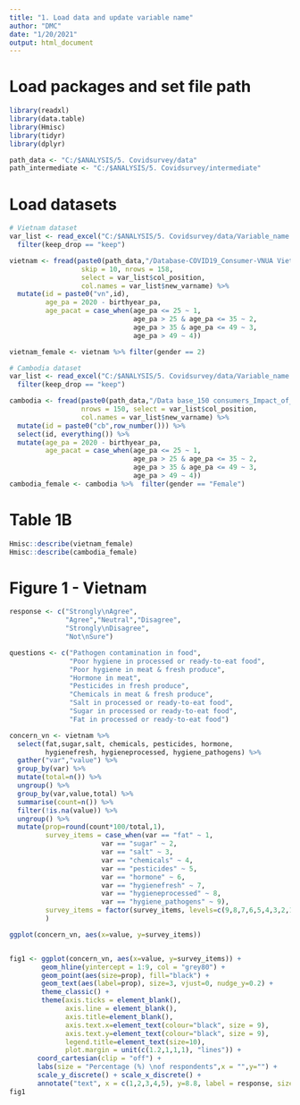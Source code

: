 ```yaml
---
title: "1. Load data and update variable name"
author: "DMC"
date: "1/20/2021"
output: html_document
---
```


# Load packages and set file path
```r
library(readxl)
library(data.table)
library(Hmisc)
library(tidyr)
library(dplyr)

path_data <- "C:/$ANALYSIS/5. Covidsurvey/data"
path_intermediate <- "C:/$ANALYSIS/5. Covidsurvey/intermediate"

```

# Load datasets
```r
# Vietnam dataset
var_list <- read_excel("C:/$ANALYSIS/5. Covidsurvey/data/Variable_name.xlsx", sheet = "vietnam") %>%
  filter(keep_drop == "keep")

vietnam <- fread(paste0(path_data,"/Database-COVID19_Consumer-VNUA Vietnam.csv"),
                  skip = 10, nrows = 158,
                  select = var_list$col_position,
                  col.names = var_list$new_varname) %>%
  mutate(id = paste0("vn",id), 
         age_pa = 2020 - birthyear_pa,
         age_pacat = case_when(age_pa <= 25 ~ 1,
                               age_pa > 25 & age_pa <= 35 ~ 2,
                               age_pa > 35 & age_pa <= 49 ~ 3,
                               age_pa > 49 ~ 4)) 

vietnam_female <- vietnam %>% filter(gender == 2)

# Cambodia dataset
var_list <- read_excel("C:/$ANALYSIS/5. Covidsurvey/data/Variable_name.xlsx", sheet = "cambodia") %>%
  filter(keep_drop == "keep")

cambodia <- fread(paste0(path_data,"/Data base_150 consumers_Impact_of_COVID-19_LDC-Final.csv"),
                  nrows = 150, select = var_list$col_position,
                  col.names = var_list$new_varname) %>%
  mutate(id = paste0("cb",row_number())) %>%
  select(id, everything()) %>%
  mutate(age_pa = 2020 - birthyear_pa,
         age_pacat = case_when(age_pa <= 25 ~ 1,
                               age_pa > 25 & age_pa <= 35 ~ 2,
                               age_pa > 35 & age_pa <= 49 ~ 3,
                               age_pa > 49 ~ 4)) 
cambodia_female <- cambodia %>%  filter(gender == "Female")


```


# Table 1B

```r

Hmisc::describe(vietnam_female)
Hmisc::describe(cambodia_female)

```

# Figure 1 - Vietnam

```r
response <- c("Strongly\nAgree",
              "Agree","Neutral","Disagree",
              "Strongly\nDisagree",
              "Not\nSure")

questions <- c("Pathogen contamination in food",
               "Poor hygiene in processed or ready-to-eat food",
               "Poor hygiene in meat & fresh produce",
               "Hormone in meat",
               "Pesticides in fresh produce",
               "Chemicals in meat & fresh produce",
               "Salt in processed or ready-to-eat food",
               "Sugar in processed or ready-to-eat food",
               "Fat in processed or ready-to-eat food")

concern_vn <- vietnam %>%
  select(fat,sugar,salt, chemicals, pesticides, hormone, 
         hygienefresh, hygieneprocessed, hygiene_pathogens) %>%
  gather("var","value") %>%
  group_by(var) %>%
  mutate(total=n()) %>%
  ungroup() %>%
  group_by(var,value,total) %>%
  summarise(count=n()) %>%
  filter(!is.na(value)) %>%
  ungroup() %>%
  mutate(prop=round(count*100/total,1),
         survey_items = case_when(var == "fat" ~ 1,
                       var == "sugar" ~ 2,
                       var == "salt" ~ 3,
                       var == "chemicals" ~ 4,
                       var == "pesticides" ~ 5,
                       var == "hormone" ~ 6,
                       var == "hygienefresh" ~ 7,
                       var == "hygieneprocessed" ~ 8,
                       var == "hygiene_pathogens" ~ 9),
         survey_items = factor(survey_items, levels=c(9,8,7,6,5,4,3,2,1), labels = questions)
         )

ggplot(concern_vn, aes(x=value, y=survey_items))


fig1 <- ggplot(concern_vn, aes(x=value, y=survey_items)) + 
        geom_hline(yintercept = 1:9, col = "grey80") + 
        geom_point(aes(size=prop), fill="black") +
        geom_text(aes(label=prop), size=3, vjust=0, nudge_y=0.2) + 
        theme_classic() + 
        theme(axis.ticks = element_blank(),
              axis.line = element_blank(),
              axis.title=element_blank(),
              axis.text.x=element_text(colour="black", size = 9),
              axis.text.y=element_text(colour="black", size = 9),
              legend.title=element_text(size=10),
              plot.margin = unit(c(1.2,1,1,1), "lines")) +
       coord_cartesian(clip = "off") +
       labs(size = "Percentage (%) \nof respondents",x = "",y="") + 
       scale_y_discrete() + scale_x_discrete() +
       annotate("text", x = c(1,2,3,4,5), y=8.8, label = response, size = 3.1) 
fig1
```



